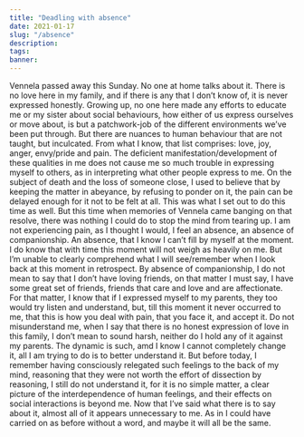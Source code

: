 ```yaml
---
title: "Deadling with absence"
date: 2021-01-17
slug: "/absence"
description:
tags:
banner:
---
```


Vennela passed away this Sunday. No one at home talks about it. There is no love here in my family, and if there is any that I don’t know of, it is never expressed honestly. Growing up, no one here made any efforts to educate me or my sister about social behaviours, how either of us express ourselves or move about, is but a patchwork-job of the different environments we’ve been put through. But there are nuances to human behaviour that are not taught, but inculcated. From what I know, that list comprises:  love, joy, anger, envy/pride and pain. The deficient manifestation/development of these qualities in me does not cause me so much trouble in expressing myself to others, as in interpreting what other people express to me. On the subject of death and the loss of someone close, I used to believe that by keeping the matter in abeyance, by refusing to ponder on it, the pain can be delayed enough for it not to be felt at all. This was what I set out to do this time as well. But this time when memories of Vennela came banging on that resolve, there was nothing I could do to stop the mind from tearing up. I am not experiencing pain, as I thought I would, I feel an absence, an absence of companionship. An absence, that I know I can’t fill by myself at the moment. I do know that with time this moment will not weigh as heavily on me. But I’m unable to clearly comprehend what I will see/remember when I look back at this moment in retrospect. By absence of companionship, I do not mean to say that I don’t have loving friends, on that matter I must say, I have some great set of friends, friends that care and love and are affectionate. For that matter, I know that if I expressed myself to my parents, they too would try listen and understand, but, till this moment it never occurred to me, that this is how you deal with pain, that you face it, and accept it. Do not misunderstand me, when I say that there is no honest expression of love in this family, I don’t mean to sound harsh, neither do I hold any of it against my parents. The dynamic is such, amd I know I cannot completely change it, all I am trying to do is to better understand it. But before today, I remember having consciously relegated such feelings to the back of my mind, reasoning that they were not worth the effort of dissection by reasoning, I still do not understand it, for it is no simple matter, a clear picture of the interdependence of human feelings, and their effects on social interactions is beyond me. Now that I’ve said what there is to say about it, almost all of it appears unnecessary to me. As in I could have carried on as before without a word, and maybe it will all be the same.
